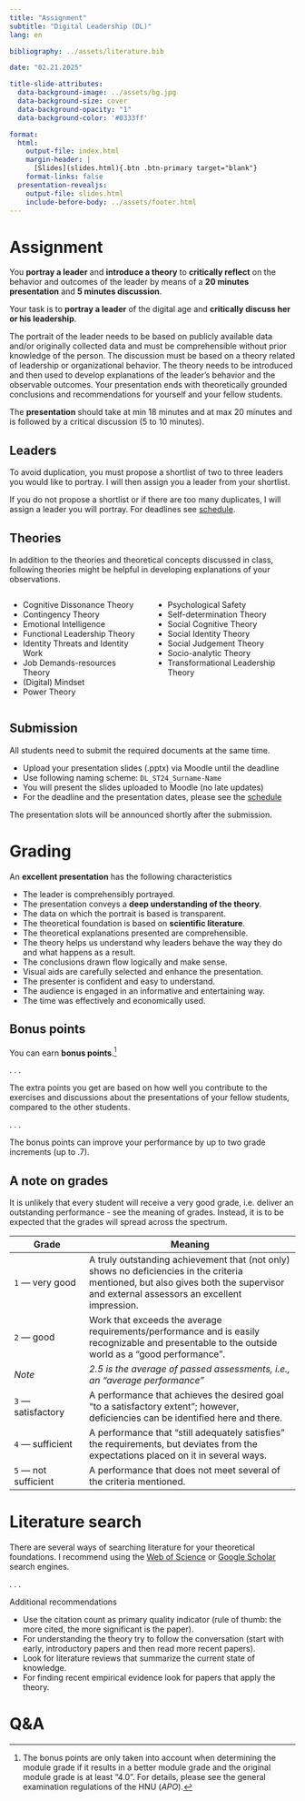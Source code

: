 ```yaml
---
title: "Assignment"  
subtitle: "Digital Leadership (DL)"
lang: en

bibliography: ../assets/literature.bib

date: "02.21.2025"

title-slide-attributes:
  data-background-image: ../assets/bg.jpg
  data-background-size: cover
  data-background-opacity: "1"
  data-background-color: '#0333ff'

format: 
  html:
    output-file: index.html
    margin-header: | 
      [Slides](slides.html){.btn .btn-primary target="blank"}
    format-links: false       
  presentation-revealjs:
    output-file: slides.html
    include-before-body: ../assets/footer.html
---
```



# Assignment 

:::html-hidden
:::medium
[You **portray a leader** ]{.fragment .fade-in} 
[and **introduce a theory** ]{.fragment .fade-in} 
[to **critically reflect** on the behavior and outcomes of the leader ]{.fragment .fade-in}
[by means of a **20 minutes presentation** ]{.fragment .fade-in}
[and **5 minutes discussion**.]{.fragment .fade-in}
:::
:::

::: notes
Your task is to **portray a leader** of the digital age and **critically discuss her or his leadership**. 

The portrait of the leader needs to be based on publicly available data and/or originally collected data and must be comprehensible without prior knowledge of the person. The discussion must be based on a theory related of leadership or organizational behavior. The theory needs to be introduced and then used to develop explanations of the leader's behavior and the observable outcomes. Your presentation ends with theoretically grounded conclusions and recommendations for yourself and your fellow students.

The **presentation** should take at min 18 minutes and at max 20 minutes and is followed by a critical discussion (5 to 10 minutes).
:::

## Leaders

::: medium
To avoid duplication, you must [propose a shortlist of two to three leaders]{.fragment .highlight-current-blue} you would like to portray. 
[I will then assign you a leader from your shortlist.]{.fragment .fade-in}
:::

::: notes
If you do not propose a shortlist or if there are too many duplicates, I will assign a leader you will portray. For deadlines see [schedule](../admin/#schedule).
:::

## Theories {.scrollable}

In addition to the theories and theoretical concepts discussed in class, following theories might be helpful in developing explanations of your observations. 

:::columns
:::column
- Cognitive Dissonance Theory   
- Contingency Theory
- Emotional Intelligence    
- Functional Leadership Theory    
- Identity Threats and Identity Work    
- Job Demands-resources Theory    
- (Digital) Mindset
- Power Theory
:::
:::column
- Psychological Safety    
- Self-determination Theory    
- Social Cognitive Theory
- Social Identity Theory
- Social Judgement Theory    
- Socio-analytic Theory    
- Transformational Leadership Theory
:::
:::

## Submission

All students need to submit the required documents at the same time.

::: {.incremental}
- Upload your presentation slides (.pptx) via Moodle until the deadline
- Use following naming scheme: `DL_ST24_Surname-Name`
- You will present the slides uploaded to Moodle (no late updates)
- For the deadline and the presentation dates, please see the [schedule](../admin/#schedule)
:::

The presentation slots will be announced shortly after the submission.

# Grading

An **excellent presentation** has the following characteristics

:::{.incremental}
- The leader is comprehensibly portrayed. 
- The presentation conveys a **deep understanding of the theory**.
- The data on which the portrait is based is transparent.
- The theoretical foundation is based on **scientific literature**.
- The theoretical explanations presented are comprehensible.
- The theory helps us understand why leaders behave the way they do\
  and what happens as a result.
- The conclusions drawn flow logically and make sense.
- Visual aids are carefully selected and enhance the presentation.
- The presenter is confident and easy to understand.
- The audience is engaged in an informative and entertaining way.
- The time was effectively and economically used.
:::

## Bonus points

:::large
You can earn **bonus points**.[^Bonus]
:::

. . .

The extra points you get are based on how well you contribute to the exercises and discussions about the presentations of your fellow students, compared to the other students.

. . .

The bonus points can improve your performance by up to two grade increments (up to .7).

[^Bonus]: The bonus points are only taken into account when determining the module grade if it results in a better module grade and the original module grade is at least "4.0". For details, please see the general examination regulations of the HNU (*APO*).

## A note on grades

:::notes
It is unlikely that every student will receive a very good grade, i.e. deliver an outstanding performance - see the meaning of grades.  Instead, it is to be expected that the grades will spread across the spectrum. 
:::

| Grade                    | Meaning
| ------------------------ | -------------------------------------------------------------------- |
| `1` — very   good            | [A   truly outstanding achievement that (not only) shows no deficiencies in the criteria mentioned, but also gives both the supervisor and external assessors an excellent   impression.]{.fragment} |
| `2` — good                   | [Work   that exceeds the average requirements/performance and is easily recognizable   and presentable to the outside world as a “good performance”.]{.fragment}                                              |
| *Note*                   | *2.5   is the average of passed assessments, i.e., an “average   performance”*                                                                                             |
| `3` — satisfactory           | [A   performance that achieves the desired goal "to a satisfactory   extent";       however, deficiencies can be identified here and there. ]{.fragment}                                                      |
| `4` — sufficient             | [A   performance that “still adequately satisfies” the requirements,       but deviates from the expectations placed on it in several ways.  ]{.fragment}                                                     |
| `5` — not   sufficient      | [A   performance that does not meet several of the criteria mentioned.]{.fragment}                                                                                                                                  |

# Literature search

There are several ways of searching literature for your theoretical foundations. I recommend using the [Web of Science](http://webofknowledge.com.ezproxy.hnu.de/) or [Google Scholar](http://ezproxy.hnu.de/login?url=https://scholar.google.de) search engines.

. . .

:::{.h4}
Additional recommendations 
:::

:::{.incremental}
- Use the citation count as primary quality indicator (rule of thumb: the more cited, the more significant is the paper).
- For understanding the theory try to follow the conversation (start with early, introductory papers and then read more recent papers).
- Look for literature reviews that summarize the current state of knowledge.
- For finding recent empirical evidence look for papers that apply the theory.
:::

# Q&A {.html-hidden .unlisted background-color="#afd5df"}
